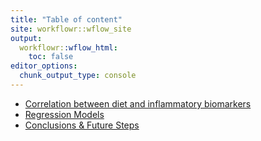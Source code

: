 ```yaml
---
title: "Table of content"
site: workflowr::wflow_site
output:
  workflowr::wflow_html:
    toc: false
editor_options:
  chunk_output_type: console
---
```


- [Correlation between diet and inflammatory biomarkers](Correlations_Nutrition_Inflammation.html)
- [Regression Models](linear_models.html)
- [Conclusions & Future Steps](conclusion.html)
